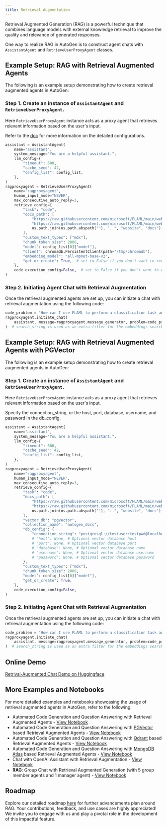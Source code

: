 ```yaml
---
title: Retrieval Augmentation
---
```


Retrieval Augmented Generation (RAG) is a powerful technique that combines language models with external knowledge retrieval to improve the quality and relevance of generated responses.

One way to realize RAG in AutoGen is to construct agent chats with `AssistantAgent` and `RetrieveUserProxyAgent` classes.

## Example Setup: RAG with Retrieval Augmented Agents

The following is an example setup demonstrating how to create retrieval augmented agents in AutoGen:

### Step 1. Create an instance of `AssistantAgent` and `RetrieveUserProxyAgent`.

Here `RetrieveUserProxyAgent` instance acts as a proxy agent that retrieves relevant information based on the user's input.

Refer to the [doc](/docs/reference/agentchat/contrib/retrieve_user_proxy_agent)
for more information on the detailed configurations.

```python
assistant = AssistantAgent(
    name="assistant",
    system_message="You are a helpful assistant.",
    llm_config={
        "timeout": 600,
        "cache_seed": 42,
        "config_list": config_list,
    },
)
ragproxyagent = RetrieveUserProxyAgent(
    name="ragproxyagent",
    human_input_mode="NEVER",
    max_consecutive_auto_reply=3,
    retrieve_config={
        "task": "code",
        "docs_path": [
            "https://raw.githubusercontent.com/microsoft/FLAML/main/website/docs/Examples/Integrate%20-%20Spark.md",
            "https://raw.githubusercontent.com/microsoft/FLAML/main/website/docs/Research.md",
            os.path.join(os.path.abspath(""), "..", "website", "docs"),
        ],
        "custom_text_types": ["mdx"],
        "chunk_token_size": 2000,
        "model": config_list[0]["model"],
        "client": chromadb.PersistentClient(path="/tmp/chromadb"),
        "embedding_model": "all-mpnet-base-v2",
        "get_or_create": True,  # set to False if you don't want to reuse an existing collection, but you'll need to remove the collection manually
    },
    code_execution_config=False,  # set to False if you don't want to execute the code
)
```

### Step 2. Initiating Agent Chat with Retrieval Augmentation

Once the retrieval augmented agents are set up, you can initiate a chat with retrieval augmentation using the following code:

```python
code_problem = "How can I use FLAML to perform a classification task and use spark to do parallel training. Train 30 seconds and force cancel jobs if time limit is reached."
ragproxyagent.initiate_chat(
    assistant, message=ragproxyagent.message_generator, problem=code_problem, search_string="spark"
)  # search_string is used as an extra filter for the embeddings search, in this case, we only want to search documents that contain "spark".
```

## Example Setup: RAG with Retrieval Augmented Agents with PGVector

The following is an example setup demonstrating how to create retrieval augmented agents in AutoGen:

### Step 1. Create an instance of `AssistantAgent` and `RetrieveUserProxyAgent`.

Here `RetrieveUserProxyAgent` instance acts as a proxy agent that retrieves relevant information based on the user's input.

Specify the connection_string, or the host, port, database, username, and password in the db_config.

```python
assistant = AssistantAgent(
    name="assistant",
    system_message="You are a helpful assistant.",
    llm_config={
        "timeout": 600,
        "cache_seed": 42,
        "config_list": config_list,
    },
)
ragproxyagent = RetrieveUserProxyAgent(
    name="ragproxyagent",
    human_input_mode="NEVER",
    max_consecutive_auto_reply=3,
    retrieve_config={
        "task": "code",
        "docs_path": [
            "https://raw.githubusercontent.com/microsoft/FLAML/main/website/docs/Examples/Integrate%20-%20Spark.md",
            "https://raw.githubusercontent.com/microsoft/FLAML/main/website/docs/Research.md",
            os.path.join(os.path.abspath(""), "..", "website", "docs"),
        ],
        "vector_db": "pgvector",
        "collection_name": "autogen_docs",
        "db_config": {
            "connection_string": "postgresql://testuser:testpwd@localhost:5432/vectordb", # Optional - connect to an external vector database
            # "host": None, # Optional vector database host
            # "port": None, # Optional vector database port
            # "database": None, # Optional vector database name
            # "username": None, # Optional vector database username
            # "password": None, # Optional vector database password
        },
        "custom_text_types": ["mdx"],
        "chunk_token_size": 2000,
        "model": config_list[0]["model"],
        "get_or_create": True,
    },
    code_execution_config=False,
)
```

### Step 2. Initiating Agent Chat with Retrieval Augmentation

Once the retrieval augmented agents are set up, you can initiate a chat with retrieval augmentation using the following code:

```python
code_problem = "How can I use FLAML to perform a classification task and use spark to do parallel training. Train 30 seconds and force cancel jobs if time limit is reached."
ragproxyagent.initiate_chat(
    assistant, message=ragproxyagent.message_generator, problem=code_problem, search_string="spark"
)  # search_string is used as an extra filter for the embeddings search, in this case, we only want to search documents that contain "spark".
```

## Online Demo

[Retrival-Augmented Chat Demo on Huggingface](https://huggingface.co/spaces/thinkall/autogen-demos)

## More Examples and Notebooks

For more detailed examples and notebooks showcasing the usage of retrieval augmented agents in AutoGen, refer to the following:

- Automated Code Generation and Question Answering with Retrieval Augmented Agents - [View Notebook](/notebooks/agentchat_RetrieveChat)
- Automated Code Generation and Question Answering with [PGVector](https://github.com/pgvector/pgvector) based Retrieval Augmented Agents - [View Notebook](https://github.com/ashton17h/os1/blob/main/notebook/agentchat_RetrieveChat_pgvector.ipynb)
- Automated Code Generation and Question Answering with [Qdrant](https://qdrant.tech/) based Retrieval Augmented Agents - [View Notebook](https://github.com/ashton17h/os1/blob/main/notebook/agentchat_RetrieveChat_qdrant.ipynb)
- Automated Code Generation and Question Answering with [MongoDB Atlas](https://www.mongodb.com/) based Retrieval Augmented Agents - [View Notebook](https://github.com/ashton17h/os1/blob/main/notebook/agentchat_RetrieveChat_mongodb.ipynb)
- Chat with OpenAI Assistant with Retrieval Augmentation - [View Notebook](https://github.com/ashton17h/os1/blob/main/notebook/agentchat_oai_assistant_retrieval.ipynb)
- **RAG**: Group Chat with Retrieval Augmented Generation (with 5 group member agents and 1 manager agent) - [View Notebook](/notebooks/agentchat_groupchat_RAG)

## Roadmap

Explore our detailed roadmap [here](https://github.com/microsoft/autogen/issues/1657) for further advancements plan around RAG. Your contributions, feedback, and use cases are highly appreciated! We invite you to engage with us and play a pivotal role in the development of this impactful feature.
